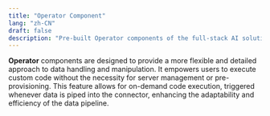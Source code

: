 ```yaml
---
title: "Operator Component"
lang: "zh-CN"
draft: false
description: "Pre-built Operator components of the full-stack AI solution - Instill Core https://github.com/instill-ai/instill-core"
---
```


**Operator** components are designed to provide a more flexible and detailed
approach to data handling and manipulation. It empowers users to execute custom
code without the necessity for server management or pre-provisioning. This
feature allows for on-demand code execution, triggered whenever data is piped
into the connector, enhancing the adaptability and efficiency of the data
pipeline.
